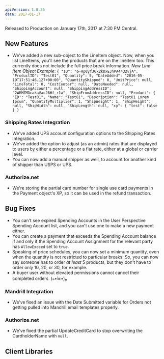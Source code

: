 ```yaml
---
apiVersion: 1.0.36
date: 2017-01-17
---
```


Released to Production on January 17th, 2017 at 7:30 PM Central.

## New Features

- We've added a new sub-object to the LineItem object. Now, when you list LineItems, you'll see the products that are on the lineitem too. This currently does not include the full price break information.
  _New Line Item Object Example_:
  `{ "ID": "6-Ap0yfJ6k2kDxEJhPA4432vjA", "ProductID": "Test01", "Quantity": 5, "DateAdded": "2016-05-19T17:51:46.127+00:00", "QuantityShipped": 0, "UnitPrice": null, "LineTotal": 0, "CostCenter": null, "DateNeeded": null, "ShippingAccount": null, "ShippingAddressID": "2WRMZMDcakaVaoJ6Hf_r1w", "ShipFromAddressID": null, "Product": { "ID": "Test01", "Name": "Test01", "Description": "Test01 Lorem Ipsum", "QuantityMultiplier": 1, "ShipWeight": 1, "ShipHeight": null, "ShipWidth": null, "ShipLength": null, "xp": { "test": false } }`

### Shipping Rates Integration

- We've added UPS account configuration options to the Shipping Rates integration.
- We've added the option to adjust (as an admin) rates that are displayed to users by either a percentage or a flat rate, either at a global or carrier level.
- You can now add a manual shipper as well, to account for another kind of shipper than USPS or UPS.

### Authorize.net

- We're storing the partial card number for single use card payments in the Payment object's XP, so it can be used in the refund transaction.

## Bug Fixes

- You can't see expired Spending Accounts in the User Perspective Spending Account list, and you can't use one to make a new payment either.
- You can create a payment that exceeds the Spending Account balance if and only if the Spending Account Assignment for the relevant party has `AllowExceed` set to `true`.
- Speaking of price schedules, you can now set a minimum quantity, even when the quantity is not restricted to particular breaks. So, you can now say someone has to order _at least_ 5 products, but they don't have to order only 10, 20, or 30, for example.
- A buyer user without elevated permissions cannot cancel their completed orders. (๑•̀ㅂ•́)و

### Mandrill Integration

- We've fixed an issue with the Date Submitted variable for Orders not getting pulled into Mandrill email templates properly.

### Authorize.net

- We've fixed the partial UpdateCreditCard to stop overwriting the CardholderName with `null`.

## Client Libraries
